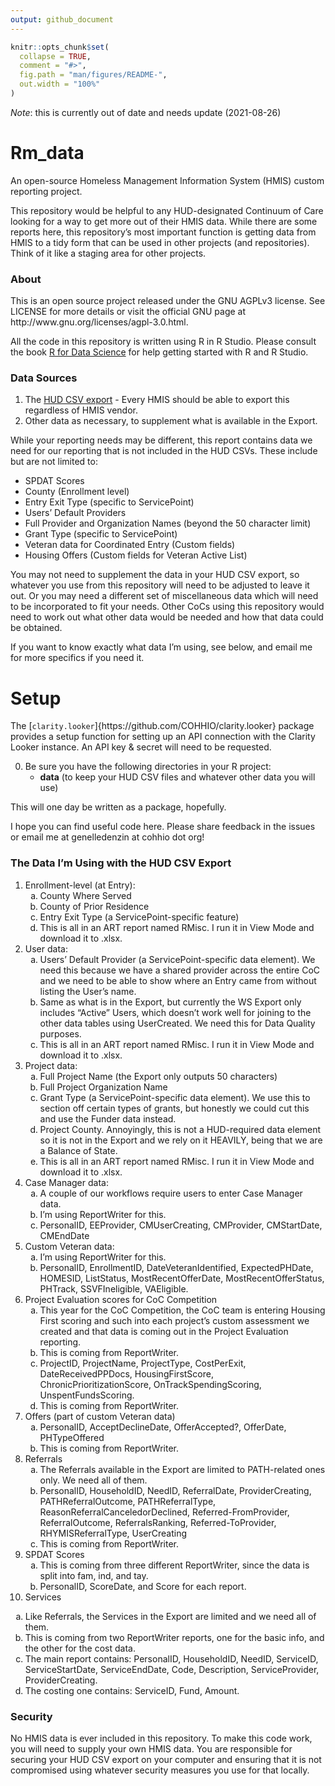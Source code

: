 ```yaml
---
output: github_document
---
```


<!-- README.md is generated from README.Rmd. Please edit that file -->

```r
knitr::opts_chunk$set(
  collapse = TRUE,
  comment = "#>",
  fig.path = "man/figures/README-",
  out.width = "100%"
)
```

*Note*: this is currently out of date and needs update (2021-08-26)

# Rm_data
An open-source Homeless Management Information System (HMIS) custom reporting project.

This repository would be helpful to any HUD-designated Continuum of Care looking for a way to get more out of their HMIS data. While there are some reports here, this repository's most important function is getting data from HMIS to a tidy form that can be used in other projects (and repositories). Think of it like a staging area for other projects.

### About

This is an open source project released under the GNU AGPLv3 license. See LICENSE for more details or visit the official GNU page at http://www.gnu.org/licenses/agpl-3.0.html.

All the code in this repository is written using R in R Studio. Please consult the book [R for Data Science](https://r4ds.had.co.nz/) for help getting started with R and R Studio.

### Data Sources

1. The [HUD CSV export](https://hudhdx.info/Resources/Vendors/HMIS%20CSV%20Specifications%20FY2020%20v1.6.pdf) - Every HMIS should be able to export this regardless of HMIS vendor.
2. Other data as necessary, to supplement what is available in the Export.  

While your reporting needs may be different, this report contains data we need for our reporting that is not included in the HUD CSVs. These include but are not limited to:

   * SPDAT Scores
   * County (Enrollment level)
   * Entry Exit Type (specific to ServicePoint)
   * Users' Default Providers 
   * Full Provider and Organization Names (beyond the 50 character limit)
   * Grant Type (specific to ServicePoint)
   * Veteran data for Coordinated Entry (Custom fields)
   * Housing Offers (Custom fields for Veteran Active List)

You may not need to supplement the data in your HUD CSV export, so whatever you use from this repository will need to be adjusted to leave it out. Or you may need a different set of miscellaneous data which will need to be incorporated to fit your needs. Other CoCs using this repository would need to work out what other data would be needed and how that data could be obtained. 

If you want to know exactly what data I'm using, see below, and email me for more specifics if you need it.

# Setup

The [`clarity.looker`]{https://github.com/COHHIO/clarity.looker} package provides a setup function \link[clarity.looker]{setup_looker} for setting up an API connection with the Clarity Looker instance. An API key & secret will need to be requested.


0. Be sure you have the following directories in your R project:
   * **data** (to keep your HUD CSV files and whatever other data you will use)
   

This will one day be written as a package, hopefully.

I hope you can find useful code here. Please share feedback in the issues or email me at genelledenzin at cohhio dot org! 

### The Data I'm Using with the HUD CSV Export

1. Enrollment-level (at Entry):
   a. County Where Served
   b. County of Prior Residence
   c. Entry Exit Type (a ServicePoint-specific feature)
   d. This is all in an ART report named RMisc. I run it in View Mode and download it to .xlsx.
2. User data:
   a. Users' Default Provider (a ServicePoint-specific data element). We need this because we have a shared provider across the entire CoC and we need to be able to show where an Entry came from without listing the User's name.
   b. Same as what is in the Export, but currently the WS Export only includes "Active" Users, which doesn't work well for joining to the other data tables using UserCreated. We need this for Data Quality purposes.
   c. This is all in an ART report named RMisc. I run it in View Mode and download it to .xlsx.
3. Project data:
   a. Full Project Name (the Export only outputs 50 characters)
   b. Full Project Organization Name
   c. Grant Type (a ServicePoint-specific data element). We use this to section off certain types of grants, but honestly we could cut this and use the Funder data instead. 
   d. Project County. Annoyingly, this is not a HUD-required data element so it is not in the Export and we rely on it HEAVILY, being that we are a Balance of State.
   e. This is all in an ART report named RMisc. I run it in View Mode and download it to .xlsx.
4. Case Manager data:
   a. A couple of our workflows require users to enter Case Manager data. 
   b. I'm using ReportWriter for this.
   c. PersonalID, EEProvider, CMUserCreating, CMProvider, CMStartDate, CMEndDate
5. Custom Veteran data:
   a. I'm using ReportWriter for this.
   b. PersonalID, EnrollmentID, DateVeteranIdentified, ExpectedPHDate, HOMESID, ListStatus, MostRecentOfferDate, MostRecentOfferStatus, PHTrack, SSVFIneligible, VAEligible.
6. Project Evaluation scores for CoC Competition
   a. This year for the CoC Competition, the CoC team is entering Housing First scoring and such into each project's custom assessment we created and that data is coming out in the Project Evaluation reporting.
   b. This is coming from ReportWriter.
   c. ProjectID, ProjectName, ProjectType, CostPerExit, DateReceivedPPDocs, HousingFirstScore, ChronicPrioritizationScore, OnTrackSpendingScoring, UnspentFundsScoring.
   c. This is coming from ReportWriter.
7. Offers (part of custom Veteran data)
   a. PersonalID, AcceptDeclineDate, OfferAccepted?, OfferDate, PHTypeOffered
   b. This is coming from ReportWriter.
8. Referrals
   a. The Referrals available in the Export are limited to PATH-related ones only. We need all of them.
   b. PersonalID, HouseholdID, NeedID, ReferralDate, ProviderCreating, PATHReferralOutcome, PATHReferralType, ReasonReferralCanceledorDeclined, Referred-FromProvider, ReferralOutcome, ReferralsRanking, Referred-ToProvider, RHYMISReferralType, UserCreating
   c. This is coming from ReportWriter.
9. SPDAT Scores
   a. This is coming from three different ReportWriter, since the data is split into fam, ind, and tay.
   b. PersonalID, ScoreDate, and Score for each report.
10. Services
   a. Like Referrals, the Services in the Export are limited and we need all of them.
   b. This is coming from two ReportWriter reports, one for the basic info, and the other for the cost data.
   c. The main report contains: PersonalID, HouseholdID, NeedID, ServiceID, ServiceStartDate, ServiceEndDate, Code, Description, ServiceProvider, ProviderCreating.
   d. The costing one contains: ServiceID, Fund, Amount.

### Security

No HMIS data is ever included in this repository. To make this code work, you will need to supply your own HMIS data. You are responsible for securing your HUD CSV export on your computer and ensuring that it is not compromised using whatever security measures you use for that locally.


